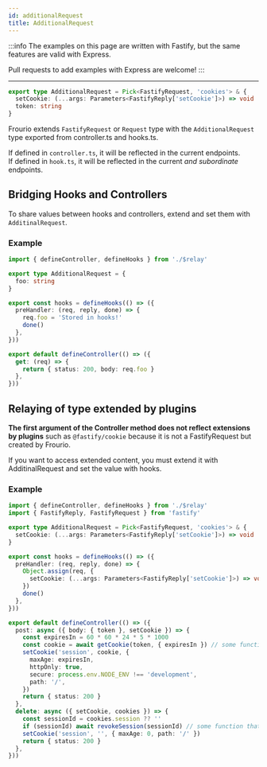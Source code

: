 ```yaml
---
id: additionalRequest
title: AdditionalRequest
---
```


:::info
The examples on this page are written with Fastify, but the same features are valid with Express.

Pull requests to add examples with Express are welcome!
:::

---

```ts title='controller.ts / hooks.ts'
export type AdditionalRequest = Pick<FastifyRequest, 'cookies'> & {
  setCookie: (...args: Parameters<FastifyReply['setCookie']>) => void
  token: string
}
```

Frourio extends `FastifyRequest` or `Request` type with the `AdditionalRequest` type exported from controller.ts and hooks.ts.

If defined in `controller.ts`, it will be reflected in the current endpoints.  
If defined in `hook.ts`, it will be reflected in the current _and subordinate_ endpoints.

## Bridging Hooks and Controllers

To share values between hooks and controllers, extend and set them with `AdditinalRequest`.

### Example

```ts title='controller.ts'
import { defineController, defineHooks } from './$relay'

export type AdditionalRequest = {
  foo: string
}

export const hooks = defineHooks(() => ({
  preHandler: (req, reply, done) => {
    req.foo = 'Stored in hooks!'
    done()
  },
}))

export default defineController(() => ({
  get: (req) => {
    return { status: 200, body: req.foo }
  },
}))
```

## Relaying of type extended by plugins

**The first argument of the Controller method does not reflect extensions by plugins** such as `@fastify/cookie` because it is not a FastifyRequest but created by Frourio.

If you want to access extended content, you must extend it with AdditinalRequest and set the value with hooks.

### Example

```ts title='controller.ts'
import { defineController, defineHooks } from './$relay'
import { FastifyReply, FastifyRequest } from 'fastify'

export type AdditionalRequest = Pick<FastifyRequest, 'cookies'> & {
  setCookie: (...args: Parameters<FastifyReply['setCookie']>) => void
}

export const hooks = defineHooks(() => ({
  preHandler: (req, reply, done) => {
    Object.assign(req, {
      setCookie: (...args: Parameters<FastifyReply['setCookie']>) => void reply.setCookie(...args),
    })
    done()
  },
}))

export default defineController(() => ({
  post: async ({ body: { token }, setCookie }) => {
    const expiresIn = 60 * 60 * 24 * 5 * 1000
    const cookie = await getCookie(token, { expiresIn }) // some function that returns a cookie
    setCookie('session', cookie, {
      maxAge: expiresIn,
      httpOnly: true,
      secure: process.env.NODE_ENV !== 'development',
      path: '/',
    })
    return { status: 200 }
  },
  delete: async ({ setCookie, cookies }) => {
    const sessionId = cookies.session ?? ''
    if (sessionId) await revokeSession(sessionId) // some function that revokes a session
    setCookie('session', '', { maxAge: 0, path: '/' })
    return { status: 200 }
  },
}))
```
